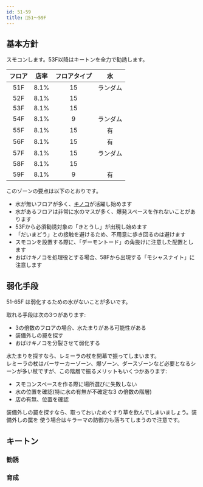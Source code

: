 ```yaml
---
id: 51-59
title: 💛51～59F
---
```



## 基本方針
<BasicPolicy>
  スモコンします。53F以降はキートンを全力で勧誘します。
</BasicPolicy>

|フロア|店率|フロアタイプ|水|
|:---:|:---:|:---:|:---:|
|51F | 8.1% | 15 | ランダム|
|52F | 8.1% | 15 | |
|53F | 8.1% | 15 | |
|54F | 8.1% |  9 | ランダム|
|55F | 8.1% | 15 | 有|
|56F | 8.1% | 15 | 有|
|57F | 8.1% | 15 | ランダム|
|58F | 8.1% | 15 | |
|59F | 8.1% |  9 | 有|

このゾーンの要点は以下のとおりです。

- 水が無いフロアが多く、[キノコ](../combo/kinoko.mdx)が活躍し始めます
- 水があるフロアは非常に水のマスが多く、爆発スペースを作れないことがあります
- 53Fから必須勧誘対象の「きとうし」が出現し始めます
- 「だいまどう」との接触を避けるため、不用意に歩き回るのは避けます
- スモコンを設置する際に、「デーモントード」の角抜けに注意した配置とします
- おばけキノコを処理役とする場合、58Fから出現する「モシャスナイト」に注意します


## 弱化手段
51-65F は弱化するための水がないことが多いです。

取れる手段は次の3つがあります:
- 3の倍数のフロアの場合、水たまりがある可能性がある
- 装備外しの罠を探す
- おばけキノコを分裂させて弱化する

水たまりを探すなら、レミーラの杖を開幕で振ってしまいます。  
レミーラの杖はバーサーカーゾーン、爆ゾーン、ダースゾーンなど必要となるシーンが多い杖ですが、この階層で振るメリットもいくつかあります:

- スモコンスペースを作る際に場所選びに失敗しない
- 水の位置を確認(特に水の有無が不確定な3 の倍数の階層)
- 店の有無、位置を確認

装備外しの罠を探すなら、取っておいためぐすり草を飲んでしまいましょう。装備外しの罠を
使う場合はキラーマの防御力も落ちてしまうので注意です。

## キートン
### 勧誘

### 育成